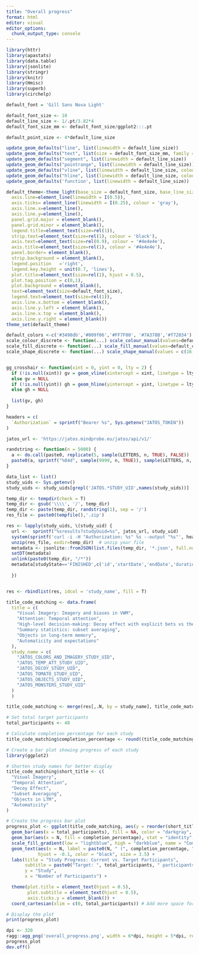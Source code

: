 ```yaml
---
title: "Overall progress"
format: html
editor: visual
editor_options: 
  chunk_output_type: console
---
```

```r
library(httr)
library(apastats)
library(data.table)
library(jsonlite)
library(stringr)
library(knitr)
library(Hmisc)
library(superb)
library(circhelp)

default_font = 'Gill Sans Nova Light'

default_font_size <- 10
default_line_size <- 1/.pt/3.82*4 
default_font_size_mm <- default_font_size/ggplot2:::.pt

default_point_size <- 4*default_line_size

update_geom_defaults("line", list(linewidth = default_line_size))
update_geom_defaults("text", list(size = default_font_size_mm, family = default_font))
update_geom_defaults("segment", list(linewidth = default_line_size))
update_geom_defaults("pointrange", list(linewidth = default_line_size))
update_geom_defaults("vline", list(linewidth = default_line_size, colour = '#AFABAB'))
update_geom_defaults("hline", list(linewidth = default_line_size, colour = '#AFABAB'))
update_geom_defaults('function', list(linewidth = default_line_size))

default_theme<-theme_light(base_size = default_font_size, base_line_size = default_line_size, base_family = default_font)+theme(
  axis.line=element_line(linewidth = I(0.5)), 
  axis.ticks= element_line(linewidth = I(0.25), colour = 'gray'),
  axis.line.x=element_line(),
  axis.line.y=element_line(),
  panel.grid.major = element_blank(), 
  panel.grid.minor = element_blank(),
  legend.title=element_text(size=rel(1)), 
  strip.text=element_text(size=rel(1), colour = 'black'), 
  axis.text=element_text(size=rel(0.9), colour = '#4e4e4e'), 
  axis.title=element_text(size=rel(1), colour = '#4e4e4e'), 
  panel.border= element_blank(),
  strip.background = element_blank(),
  legend.position	='right', 
  legend.key.height = unit(0.7, 'lines'),
  plot.title=element_text(size=rel(1), hjust = 0.5),
  plot.tag.position = c(0,1),
  plot.background = element_blank(),
  text=element_text(size=default_font_size), 
  legend.text=element_text(size=rel(1)), 
  axis.line.x.bottom = element_blank(), 
  axis.line.y.left = element_blank(),
  axis.line.x.top = element_blank(),
  axis.line.y.right = element_blank())
theme_set(default_theme)

default_colors <-c('#3498db','#009f06','#FF7F00', '#7A378B','#f72034')
scale_colour_discrete <- function(...) scale_colour_manual(values=default_colors, ...)
scale_fill_discrete <- function(...) scale_fill_manual(values=default_colors, ...)
scale_shape_discrete <- function(...) scale_shape_manual(values = c(16,21,17, 22), ...)


gg_crosshair <- function(xint = 0, yint = 0, lty = 2) {
  if (!is.null(xint)) gv = geom_vline(xintercept = xint, linetype = lty)
  else gv = NULL
  if (!is.null(yint)) gh = geom_hline(yintercept = yint, linetype = lty)
  else gh = NULL
  
  list(gv, gh)
}
```

```r
headers = c(
  `Authorization` = sprintf("Bearer %s", Sys.getenv("JATOS_TOKEN"))
)

jatos_url <- 'https://jatos.mindprobe.eu/jatos/api/v1/'

randstring <- function(n = 5000) {
  a <- do.call(paste0, replicate(5, sample(LETTERS, n, TRUE), FALSE))
  paste0(a, sprintf("%04d", sample(9999, n, TRUE)), sample(LETTERS, n, TRUE))
}

data_list <- list()
study_uids <- Sys.getenv()
study_uids <- study_uids[grepl('JATOS.*STUDY_UID',names(study_uids))]

temp_dir <- tempdir(check = T)
temp_dir <- gsub('\\\\', '/', temp_dir)
temp_dir <- paste(temp_dir, randstring(1), sep = '/')
res_file <- paste0(tempfile(),'.zip')

res <- lapply(study_uids, \(study_uid) {
  url <-  sprintf("%sresults?studyUuid=%s", jatos_url, study_uid)
  system(sprintf('curl -i -H "Authorization: %s" %s --output "%s"', headers[['Authorization']], url, res_file))
  unzip(res_file, exdir=temp_dir)  # unzip your file
  metadata <- jsonlite::fromJSON(list.files(temp_dir, '*.json', full.names = T, recursive = T))$data$studyResults[[1]]
  setDT(metadata)
  unlink(paste0(temp_dir, "/*"))
  metadata[studyState=='FINISHED',c('id','startDate','endDate','duration')]
  
  })


res <- rbindlist(res, idcol = 'study_name', fill = T)

title_code_matching <- data.frame(
  title = c(
    "Visual Imagery: Imagery and biases in VWM",
    "Attention: Temporal attention",
    "High-level decision-making: Decoy effect with explicit bets vs their graphical representations",
    "Summary statistics: subset averaging",
    "Objects in long-term memory",
    "Automaticity and expectations"
  ),
  study_name = c(
    "JATOS_COLORS_AND_IMAGERY_STUDY_UID",
    "JATOS_TEMP_ATT_STUDY_UID",
    "JATOS_DECOY_STUDY_UID",
    "JATOS_TOMATO_STUDY_UID",
    "JATOS_OBJECTS_STUDY_UID",
    "JATOS_MONSTERS_STUDY_UID"
  )
  )

title_code_matching <- merge(res[,.N, by = study_name], title_code_matching, by = c('study_name'))


```

```r

# Set total target participants
total_participants <- 48

# Calculate completion percentage for each study
title_code_matching$completion_percentage <- round((title_code_matching$N / total_participants) * 100, 1)

# Create a bar plot showing progress of each study
library(ggplot2)

# Shorten study names for better display
title_code_matching$short_title <- c(
  "Visual Imagery",
  "Temporal Attention",
  "Decoy Effect",
  "Subset Averaging",
  "Objects in LTM",
  "Automaticity"
)

# Create the progress bar plot
progress_plot <- ggplot(title_code_matching, aes(y = reorder(short_title, N))) +
  geom_bar(aes(x = total_participants), fill = NA, color = "darkgray", stat = "identity", width = 0.7) +
  geom_bar(aes(x = N, fill = completion_percentage), stat = "identity", width = 0.7) +
  scale_fill_gradient(low = "lightblue", high = "darkblue", name = "Completion %") +
  geom_text(aes(x = N, label = paste0(N, " (", completion_percentage, "%)")), 
            hjust = -0.1, color = "black", size = 3.5) +
  labs(title = "Study Progress: Current vs. Target Participants",
       subtitle = paste0("Target: ", total_participants, " participants per study"),
       y = "Study", 
       x = "Number of Participants") +

  theme(plot.title = element_text(hjust = 0.5),
        plot.subtitle = element_text(hjust = 0.5),
        axis.ticks.y = element_blank()) +
  coord_cartesian(xlim = c(0, total_participants)) # Add more space for the labels on right side

# Display the plot
print(progress_plot)

dpi <- 320
ragg::agg_png('overall_progress.png', width = 6*dpi, height = 5*dpi, res = dpi)
progress_plot
dev.off()
```
